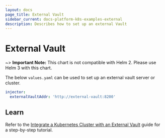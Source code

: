 ```yaml
---
layout: docs
page_title: External Vault
sidebar_current: docs-platform-k8s-examples-external
description: Describes how to set up an external Vault
---
```


# External Vault

~> **Important Note:** This chart is not compatible with Helm 2. Please use Helm 3 with this chart.

The below `values.yaml` can be used to set up an external vault server or
cluster.

```yaml
injector:
  externalVaultAddr: 'http://external-vault:8200'
```

## Learn

Refer to the [Integrate a Kubernetes Cluster with an External
Vault](https://learn.hashicorp.com/vault/getting-started-k8s/external-vault)
guide for a step-by-step tutorial.
